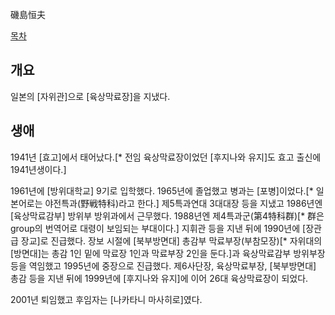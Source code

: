 磯島恒夫

[[목차]]
== 개요 ==
일본의 [자위관]으로 [육상막료장]을 지냈다.
== 생애 ==
1941년 [효고]에서 태어났다.[* 전임 육상막료장이었던 [후지나와 유지]도 효고 출신에 1941년생이다.] 

1961년에 [방위대학교] 9기로 입학했다. 1965년에 졸업했고 병과는 [포병]이었다.[* 일본어로는 야전특과(野戦特科)라고 한다.] 제5특과연대 3대대장 등을 지냈고 1986년엔 [육상막료감부] 방위부 방위과에서 근무했다. 1988년엔 제4특과군(第4特科群)[* 群은 group의 번역어로 대령이 보임되는 부대이다.] 지휘관 등을 지낸 뒤에 1990년에 [장관급 장교]로 진급했다. 장보 시절에 [북부방면대] 총감부 막료부장(부참모장)[* 자위대의 [방면대]는 총감 1인 밑에 막료장 1인과 막료부장 2인을 둔다.]과 육상막료감부 방위부장 등을 역임했고 1995년에 중장으로 진급했다. 제6사단장, 육상막료부장, [북부방면대] 총감 등을 지낸 뒤에 1999년에 [후지나와 유지]에 이어 26대 육상막료장이 되었다.

2001년 퇴임했고 후임자는 [나카타니 마사히로]였다.
